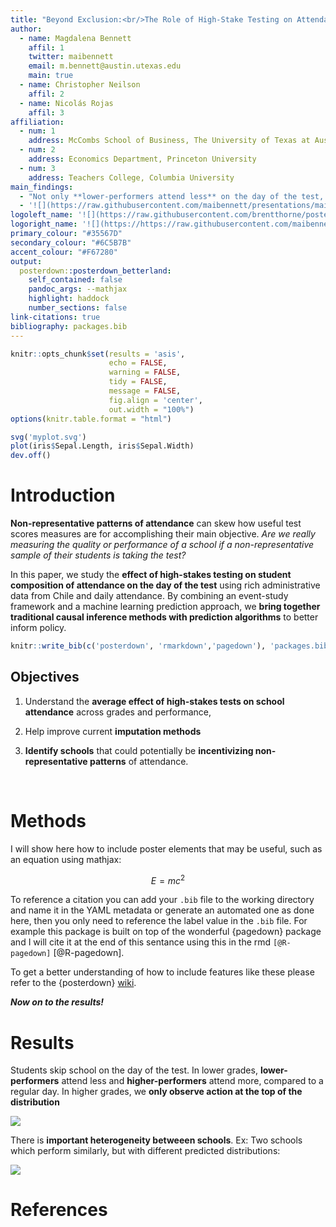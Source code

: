 ```yaml
---
title: "Beyond Exclusion:<br/>The Role of High-Stake Testing on Attendance the Day of the Test"
author:
  - name: Magdalena Bennett
    affil: 1
    twitter: maibennett
    email: m.bennett@austin.utexas.edu
    main: true
  - name: Christopher Neilson
    affil: 2
  - name: Nicolás Rojas
    affil: 3
affiliation:
  - num: 1
    address: McCombs School of Business, The University of Texas at Austin
  - num: 2
    address: Economics Department, Princeton University 
  - num: 3
    address: Teachers College, Columbia University
main_findings:
  - "Not only **lower-performers attend less** on the day of the test, but **high-performers attend more**"
  - '![](https://raw.githubusercontent.com/maibennett/presentations/main/content/presentations/Attendance/Salem_20220405/mbennett_attendance_files/figure-html/event_study_plot2nd-1.svg){.main_pic}'
logoleft_name: '![](https://raw.githubusercontent.com/brentthorne/posterdown/master/images/qr-code-black.png){.main-img-left}'
logoright_name: '![](https://https://raw.githubusercontent.com/maibennett/presentations/main/content/presentations/Attendance/Salem_20220405/images/logo_white.svg){.main-img-right}'
primary_colour: "#35567D"
secondary_colour: "#6C5B7B"
accent_colour: "#F67280"
output: 
  posterdown::posterdown_betterland:
    self_contained: false
    pandoc_args: --mathjax
    highlight: haddock
    number_sections: false
link-citations: true
bibliography: packages.bib
---
```


```r
knitr::opts_chunk$set(results = 'asis',
                      echo = FALSE,
                      warning = FALSE,
                      tidy = FALSE,
                      message = FALSE,
                      fig.align = 'center',
                      out.width = "100%")
options(knitr.table.format = "html") 
```

```r
svg('myplot.svg')
plot(iris$Sepal.Length, iris$Sepal.Width)
dev.off()
```

# Introduction

**Non-representative patterns of attendance** can skew how useful test scores measures are for accomplishing their main objective. *Are we really measuring the quality or performance of a school if a non-representative sample of their students is taking the test?*

In this paper, we study the **effect of high-stakes testing on student composition of attendance on the day of the test** using rich administrative data from Chile and daily attendance. By combining an event-study framework and a machine learning prediction approach, we **bring together traditional causal inference methods with prediction algorithms** to better inform policy.


```r
knitr::write_bib(c('posterdown', 'rmarkdown','pagedown'), 'packages.bib')
```

## Objectives

1. Understand the **average effect of high-stakes tests on school attendance** across grades and performance, 

2. Help improve current **imputation methods**

3. **Identify schools** that could potentially be **incentivizing non-representative patterns** of attendance.

<br>

# Methods

I will show here how to include poster elements that may be useful, such as an equation using mathjax:

$$
E = mc^2
$$

To reference a citation you can add your `.bib` file to the working directory and name it in the YAML metadata or generate an automated one as done here, then you only need to reference the label value in the `.bib` file. For example this package is built on top of the wonderful {pagedown} package and I will cite it at the end of this sentance using this in the rmd `[@R-pagedown]` [@R-pagedown].

To get a better understanding of how to include features like these please refer to the {posterdown} [wiki](https://github.com/posterdown/wiki).

**_Now on to the results!_**



# Results

Students skip school on the day of the test. In lower grades, **lower-performers** attend less and **higher-performers** attend more, compared to a regular day. In higher grades, we **only observe action at the top of the distribution**

![](https://raw.githubusercontent.com/maibennett/presentations/main/content/presentations/Attendance/Salem_20220405/mbennett_attendance_files/figure-html/event_study_plot-1.svg)

There is **important heterogeneity betweeen schools**. Ex: Two schools which perform similarly, but with different predicted distributions:

![](https://raw.githubusercontent.com/maibennett/presentations/main/content/presentations/Attendance/Salem_20220405/mbennett_attendance_files/figure-html/prediction_example2-1.svg)

# References
